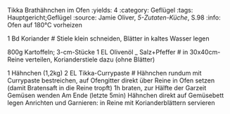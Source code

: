 Tikka Brathähnchen im Ofen 
:yields: 4
:category: Geflügel
:tags: Hauptgericht;Geflügel
:source: Jamie Oliver, _5-Zutaten-Küche_, S.98
:info: Ofen auf 180°C vorheizen

1 Bd Koriander
# Stiele klein schneiden, Blätter in kaltes Wasser legen

800g Kartoffeln; 3-cm-Stücke
1 EL Olivenöl
_ Salz+Pfeffer
# in 30x40cm-Reine verteilen, Korianderstiele dazu (ohne Blätter)

1 Hähnchen (1,2kg)
2 EL Tikka-Currypaste
# Hähnchen rundum mit Currypaste bestreichen, auf Ofengitter direkt über Reine in Ofen setzen (damit Bratensaft in die Reine tropft)
  1h braten, zur Hälfte der Garzeit Gemüsen wenden
  Am Ende (letzte 5min) Hähnchen direkt auf Gemüsebett legen
  Anrichten und Garnieren: in Reine mit Korianderblättern servieren




